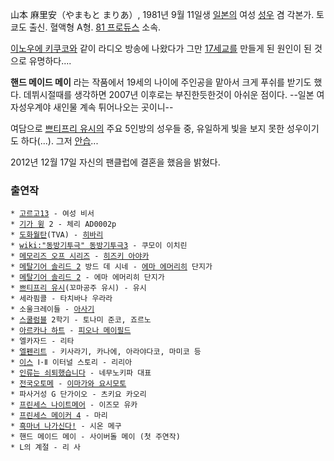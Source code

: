 山本 麻里安（やまもと まりあ）, 1981년 9월 11일생 [[일본]]의 여성 [[성우]] 겸 각본가. 토쿄도 출신. 혈액형 A형. [[81 프로듀스]] 소속.

[[이노우에 키쿠코]]와 같이 라디오 방송에 나왔다가 그만 [[17세교]]를 만들게 된 원인이 된 것으로 유명하다.... 

'''핸드 메이드 메이''' 라는 작품에서 19세의 나이에 주인공을 맡아서 크게 푸쉬를 받기도 했다. 데뷔시절때를 생각하면 2007년 이후로는 부진한듯한것이 아쉬운 점이다. --일본 여자성우계야 새인물 계속 튀어나오는 곳이니-- 

여담으로 [[쁘티프리 유시]]의 주요 5인방의 성우들 중, 유일하게 빛을 보지 못한 성우이기도 하다(...). 그저 [[안습]]...

2012년 12월 17일 자신의 팬클럽에 결혼을 했음을 밝혔다.

=== 출연작 ===
 * [[고르고13]] - 여성 비서
 * [[기가 윙]] 2 - 체리 AD0002p
 * [[도화월탄]](TVA) - [[히바리]]
 * [[wiki:"동방기투극" 동방기투극3]] - 쿠모이 이치린
 * [[메모리즈 오프 시리즈]] - [[히즈키 아야카]]
 * [[메탈기어 솔리드 2]] 방드 데 시네 - [[에마 에머리히]] 단지가
 * [[메탈기어 솔리드 2]] - 에마 에머리히 단지가
 * [[쁘티프리 유시]](꼬마공주 유시) - 유시
 * 세라핌콜 - 타치바나 우라라
 * 소울크레이들 - [[아사기]]
 * [[스쿨럼블]] 2학기 - 토나미 준코, 죠르노
 * [[아르카나 하트]] - [[피오나 메이필드]]
 * 엘카자드 - 리타
 * [[엘펜리트]] - 키사라기, 카나에, 아라야다코, 마미코 등
 * [[이스]] Ⅰ·Ⅱ 이터널 스토리 - 리리아
 * [[인류는 쇠퇴했습니다]] - 네무노키파 대표
 * [[전국오토메]] - [[이마가와 요시모토]]
 * 파사거성 G 단가이오 - 츠키요 카오리
 * [[프린세스 나이트메어]] - 이즈모 유카
 * [[프린세스 메이커 4]] - 마리
 * [[흑마녀 나가신다!]] - 시온 메구
 * 핸드 메이드 메이 - 사이버돌 메이 (첫 주연작)
 * L의 계절 - 리 사
